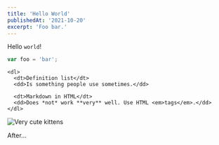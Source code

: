 ```yaml
---
title: 'Hello World'
publishedAt: '2021-10-20'
excerpt: 'Foo bar.'
---
```


Hello `world`!

```javascript
var foo = 'bar';
```

```markdown:Foo
<dl>
  <dt>Definition list</dt>
  <dd>Is something people use sometimes.</dd>

  <dt>Markdown in HTML</dt>
  <dd>Does *not* work **very** well. Use HTML <em>tags</em>.</dd>
</dl>
```


![Very cute kittens](./articles/cute-cat.jpg 'Meow!')

After...
